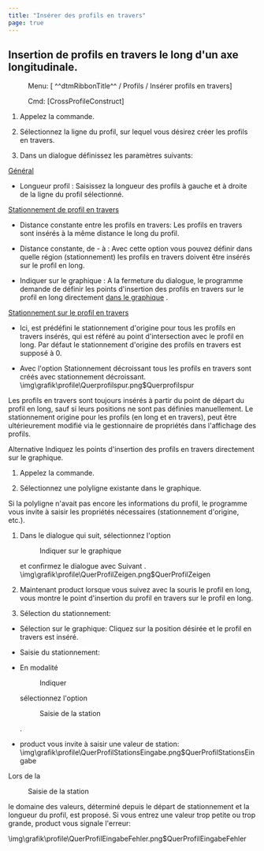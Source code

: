 ```yaml
---
title: "Insérer des profils en travers"
page: true
---
```

## Insertion de profils en travers le long d&#39;un axe longitudinale.
 <Menu> Menu: [ ^^dtmRibbonTitle^^ / Profils / Insérer profils en travers] </Menu> 
 <Menu> Cmd: [CrossProfileConstruct] </Menu> 


1. Appelez la commande.

2. S&#233;lectionnez la ligne du profil, sur lequel vous d&#233;sirez cr&#233;er les profils en travers.

3. Dans un dialogue d&#233;finissez les param&#232;tres suivants:



 <U> G&#233;n&#233;ral </U> 

- <Bold> Longueur profil </Bold> : Saisissez la longueur des profils &#224; gauche et &#224; droite de la ligne du profil s&#233;lectionn&#233;.





 <U> Stationnement de profil en travers </U> 

- <Bold> Distance constante </Bold>  entre les profils en travers: Les profils en travers sont ins&#233;r&#233;s &#224; la m&#234;me distance le long du profil.

- <Bold> Distance constante, de - &#224; </Bold> : Avec cette option vous pouvez d&#233;finir dans quelle r&#233;gion (stationnement) les profils en travers doivent &#234;tre ins&#233;r&#233;s sur le profil en long.

- <Bold> Indiquer sur le graphique </Bold> : A la fermeture du dialogue, le programme demande de d&#233;finir les points d&#39;insertion des profils en travers sur le profil en long directement 
[dans le graphique](../profile/querprofilspureneinfuegen2)
.





 <U> Stationnement sur le profil en travers </U> 

- Ici, est pr&#233;d&#233;fini le stationnement d&#39;origine pour tous les profils en travers ins&#233;r&#233;s, qui est r&#233;f&#233;r&#233; au point d&#39;intersection avec le profil en long. Par d&#233;faut le stationnement d&#39;origine des profils en travers est suppos&#233; &#224; 0.

- Avec l&#39;option <Bold> Stationnement d&#233;croissant </Bold>  tous les profils en travers sont cr&#233;&#233;s avec stationnement d&#233;croissant.<Image>\img\grafik\profile\Querprofilspur.png$Querprofilspur</Image>

<Success>
Les profils en travers sont toujours ins&#233;r&#233;s &#224; partir du point de d&#233;part du profil en long, sauf si leurs positions ne sont pas d&#233;finies manuellement.
</Success>

<Success>
Le stationnement origine pour les profils (en long et en travers), peut &#234;tre ult&#233;rieurement modifi&#233; via le gestionnaire de propri&#233;t&#233;s dans l&#39;affichage des profils.
</Success>


Alternative
  <Bold> Indiquez les points d&#39;insertion des profils en travers directement sur le graphique. </Bold> 

1. Appelez la commande.

2. S&#233;lectionnez une polyligne existante dans le graphique.



<Success>
Si la polyligne n&#39;avait pas encore les informations du profil, le programme vous invite &#224; saisir les propri&#233;t&#233;s n&#233;cessaires (stationnement d&#39;origine, etc.).
</Success>


1. Dans le dialogue qui suit, s&#233;lectionnez l&#39;option <Menu>Indiquer sur le graphique</Menu>  et confirmez le dialogue avec <Border>Suivant</Border> .<Image>\img\grafik\profile\QuerProfilZeigen.png$QuerProfilZeigen</Image>
2. Maintenant <Placeholder>product</Placeholder>  lorsque vous suivez avec la souris le profil en long, vous montre le point d&#39;insertion du profil en travers sur le profil en long.

3. S&#233;lection du stationnement:

- <Bold> S&#233;lection sur le graphique: </Bold>  Cliquez sur la position d&#233;sir&#233;e et le profil en travers est ins&#233;r&#233;.

- <Bold> Saisie du stationnement: </Bold> 
- En modalit&#233; <Menu>Indiquer</Menu>  s&#233;lectionnez l&#39;option <Menu>Saisie de la station</Menu> .

- <Placeholder>product</Placeholder> vous invite &#224; saisir une valeur de station:<Image>\img\grafik\profile\QuerProfilStationsEingabe.png$QuerProfilStationsEingabe</Image>






<Success>
Lors de la  <Menu>Saisie de la station</Menu>  le domaine des valeurs, d&#233;termin&#233; depuis le d&#233;part de stationnement et la longueur du profil, est propos&#233;. Si vous entrez une valeur trop petite ou trop grande,  <Placeholder>product</Placeholder> vous signale l&#39;erreur:


<Image>\img\grafik\profile\QuerProfilEingabeFehler.png$QuerProfilEingabeFehler</Image>
</Success>

